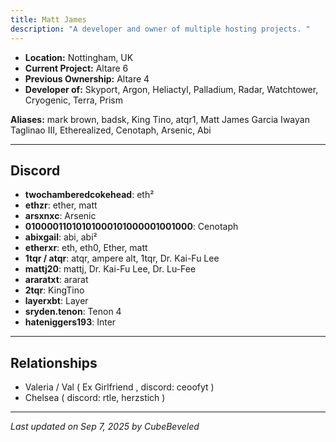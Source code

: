 ```yaml
---
title: Matt James
description: "A developer and owner of multiple hosting projects. "
---
```


- **Location:** Nottingham, UK  
- **Current Project:** Altare 6 
- **Previous Ownership:** Altare 4  
- **Developer of:** Skyport, Argon, Heliactyl, Palladium, Radar, Watchtower, Cryogenic, Terra, Prism

**Aliases:** mark brown, badsk, King Tino, atqr1, Matt James Garcia Iwayan Taglinao III, Etherealized, Cenotaph, Arsenic, Abi

---

## Discord

- **twochamberedcokehead**: eth²
- **ethzr**: ether, matt
- **arsxnxc**: Arsenic
- **01000011010101000101000001001000**: Cenotaph
- **abixgail**: abi, abi²
- **etherxr**: eth, eth0, Ether, matt  
- **1tqr / atqr**: atqr, ampere alt, 1tqr, Dr. Kai-Fu Lee  
- **mattj20**: mattj, Dr. Kai-Fu Lee, Dr. Lu-Fee  
- **araratxt**: ararat  
- **2tqr**: KingTino  
- **layerxbt**: Layer  
- **sryden.tenon**: Tenon 4  
- **hateniggers193**: Inter  

---

## Relationships

- Valeria / Val ( Ex Girlfriend , discord: ceoofyt )
- Chelsea ( discord: rtle, herzstich )  

---

_Last updated on Sep 7, 2025 by CubeBeveled_
